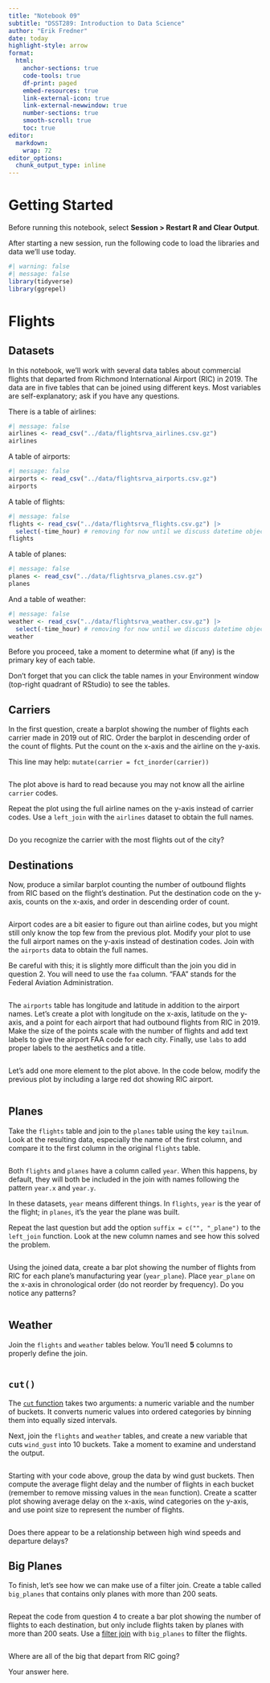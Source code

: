 ```yaml
---
title: "Notebook 09"
subtitle: "DSST289: Introduction to Data Science"
author: "Erik Fredner"
date: today
highlight-style: arrow
format:
  html:
    anchor-sections: true
    code-tools: true
    df-print: paged
    embed-resources: true
    link-external-icon: true
    link-external-newwindow: true
    number-sections: true
    smooth-scroll: true
    toc: true
editor:
  markdown:
    wrap: 72
editor_options: 
  chunk_output_type: inline
---
```


# Getting Started

Before running this notebook, select **Session > Restart R and Clear Output**.

After starting a new session, run the following code to load the libraries and data we'll use today.

```r
#| warning: false
#| message: false
library(tidyverse)
library(ggrepel)
```

# Flights

## Datasets

In this notebook, we'll work with several data tables about commercial flights that departed from Richmond International Airport (RIC) in 2019. The data are in five tables that can be joined using different keys. Most variables are self-explanatory; ask if you have any questions.

There is a table of airlines:

```r
#| message: false
airlines <- read_csv("../data/flightsrva_airlines.csv.gz")
airlines
```

A table of airports:

```r
#| message: false
airports <- read_csv("../data/flightsrva_airports.csv.gz")
airports
```

A table of flights:

```r
#| message: false
flights <- read_csv("../data/flightsrva_flights.csv.gz") |>
  select(-time_hour) # removing for now until we discuss datetime objects
flights
```

A table of planes:

```r
#| message: false
planes <- read_csv("../data/flightsrva_planes.csv.gz")
planes
```

And a table of weather:

```r
#| message: false
weather <- read_csv("../data/flightsrva_weather.csv.gz") |>
  select(-time_hour) # removing for now until we discuss datetime objects
weather
```

Before you proceed, take a moment to determine what (if any) is the primary
key of each table. 

:::{.callout-tip}
Don't forget that you can click the table names in your Environment window (top-right quadrant of RStudio) to see the tables.
:::

## Carriers

In the first question, create a barplot showing the number of flights each 
carrier made in 2019 out of RIC. Order the barplot in descending order of the
count of flights. Put the count on the x-axis and the airline on the y-axis.

:::{.callout-note}
This line may help: `mutate(carrier = fct_inorder(carrier))`
:::

```r
```


The plot above is hard to read because you may not know all the airline `carrier` codes.

Repeat the plot using the full airline names on the y-axis instead of carrier codes. Use a `left_join` with the `airlines` dataset to obtain the full names.

```r
```

Do you recognize the carrier with the most flights out of the city?

## Destinations

Now, produce a similar barplot counting the number of outbound flights from RIC based on the flight's destination. Put the destination code on the y-axis,
counts on the x-axis, and order in descending order of count.

```r
```

Airport codes are a bit easier to figure out than airline codes, but you might still only know the top few from the previous plot. Modify your plot to use the full airport names on the y-axis instead of destination codes. Join with the `airports` data to obtain the full names.

Be careful with this; it is slightly more difficult than the
join you did in question 2. You will need to use the `faa` column. "FAA" stands for the Federal Aviation Administration.

```r
```

The `airports` table has longitude and latitude in addition to the airport
names. Let's create a plot with longitude on the x-axis, latitude on the y-axis,
and a point for each airport that had outbound flights from RIC in 2019. Make
the size of the points scale with the number of flights and add text labels to
give the airport FAA code for each city.
Finally, use `labs` to add proper labels to the aesthetics and a title.

```r
```

Let's add one more element to the plot above. In the code below, modify the 
previous plot by including a large red dot showing RIC airport.

```r
```

## Planes

Take the `flights` table and join to the `planes` table using the key `tailnum`.
Look at the resulting data, especially the name of the first column, and compare it to the first column in the original `flights` table.

```r
```

Both `flights` and `planes` have a column called `year`. When this happens, by default, they will both be included in the join with names following the pattern `year.x` and `year.y`.

In these datasets, `year` means different things. In `flights`, `year` is the year of the flight; in `planes`, it's the year the plane was built.

Repeat the last question but add the option
`suffix = c("", "_plane")` to the `left_join` function. Look at the new column names and see how this solved the problem.

```r
```

Using the joined data, create a bar plot showing the number of flights from RIC for each plane's manufacturing year (`year_plane`). Place `year_plane` on the x-axis in chronological order (do not reorder by frequency). Do you notice any patterns?

```r
```

## Weather

Join the `flights` and `weather` tables below. You'll need **5** columns to properly define the join.

```r
```

## `cut()`

The [`cut` function](https://r4ds.hadley.nz/numbers.html#cutting-numbers-into-ranges) takes two arguments: a numeric variable and the number of buckets. It converts numeric values into ordered categories by binning them into equally sized intervals.

Next, join the `flights` and `weather` tables, and create a new variable that cuts `wind_gust` into 10 buckets. Take a moment to examine and understand the output.

```r
```

Starting with your code above, group the data by wind gust buckets. Then compute the average flight delay and the number of flights in each bucket (remember to remove missing values in the `mean` function). Create a scatter plot showing average delay on the x-axis, wind categories on the y-axis, and use point size to represent the number of flights.

```r
```

Does there appear to be a relationship between high wind speeds and departure delays?

## Big Planes

To finish, let's see how we can make use of a filter join. Create a table called `big_planes` that contains only planes with more than 200 seats.

```r
```

Repeat the code from question 4 to create a bar plot showing the number of flights to each destination, but only include flights taken by planes with more than 200 seats. Use a [filter join](https://r4ds.hadley.nz/joins.html#filtering-joins) with `big_planes` to filter the flights.

```r
```

Where are all of the big that depart from RIC going?

:::{.answer}
Your answer here.
:::
